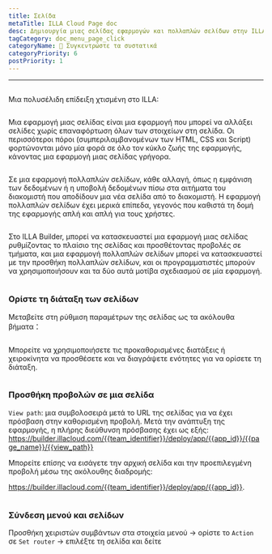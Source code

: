 ```yaml
---
title: Σελίδα
metaTitle: ILLA Cloud Page doc
desc: Δημιουργία μιας σελίδας εφαρμογών και πολλαπλών σελίδων στην ILLA
tagCategory: doc_menu_page_click
categoryName: 🧬 Συγκεντρώστε τα συστατικά
categoryPriority: 6
postPriority: 1
---
```


* * *

## <h2 hidden>Σελίδα</h2>

Μια πολυσέλιδη επίδειξη χτισμένη στο ILLA: 

<img src='https://cdn.illacloud.com/official-website/img/docs/assemble/page1.gif' alt="" />

Μια εφαρμογή μιας σελίδας είναι μια εφαρμογή που μπορεί να αλλάξει σελίδες χωρίς επαναφόρτωση όλων των στοιχείων στη σελίδα. Οι περισσότεροι πόροι (συμπεριλαμβανομένων των HTML, CSS και Script) φορτώνονται μόνο μία φορά σε όλο τον κύκλο ζωής της εφαρμογής, κάνοντας μια εφαρμογή μιας σελίδας γρήγορα.

<img src='https://cdn.illacloud.com/official-website/img/docs/assemble/page2.png' alt="" />

Σε μια εφαρμογή πολλαπλών σελίδων, κάθε αλλαγή, όπως η εμφάνιση των δεδομένων ή η υποβολή δεδομένων πίσω στα αιτήματα του διακομιστή που αποδίδουν μια νέα σελίδα από το διακομιστή. Η εφαρμογή πολλαπλών σελίδων έχει μερικά επίπεδα, γεγονός που καθιστά τη δομή της εφαρμογής απλή και απλή για τους χρήστες.

<img src='https://cdn.illacloud.com/official-website/img/docs/assemble/page3.png' alt="" />

Στο ILLA Builder, μπορεί να κατασκευαστεί μια εφαρμογή μιας σελίδας ρυθμίζοντας το πλαίσιο της σελίδας και προσθέτοντας προβολές σε τμήματα, και μια εφαρμογή πολλαπλών σελίδων μπορεί να κατασκευαστεί με την προσθήκη πολλαπλών σελίδων, και οι προγραμματιστές μπορούν να χρησιμοποιήσουν και τα δύο αυτά μοτίβα σχεδιασμού σε μία εφαρμογή.

<img src='https://cdn.illacloud.com/official-website/img/docs/assemble/page4.png' alt="" />

### Ορίστε τη διάταξη των σελίδων

Μεταβείτε στη ρύθμιση παραμέτρων της σελίδας ως τα ακόλουθα βήματα：

<img src='https://cdn.illacloud.com/official-website/img/docs/assemble/page5.png' alt="" />

Μπορείτε να χρησιμοποιήσετε τις προκαθορισμένες διατάξεις ή χειροκίνητα να προσθέσετε και να διαγράψετε ενότητες για να ορίσετε τη διάταξη. 

<img src='https://cdn.illacloud.com/official-website/img/docs/assemble/page6.gif' alt="" />

### Προσθήκη προβολών σε μια σελίδα

`View path`: μια συμβολοσειρά μετά το URL της σελίδας για να έχει πρόσβαση στην καθορισμένη προβολή. Μετά την ανάπτυξη της εφαρμογής, η πλήρης διεύθυνση πρόσβασης έχει ως εξής: https://builder.illacloud.com/{{team_identifier}}/deploy/app/{{app_id}}/{{page_name}}/{{view_path}}

Μπορείτε επίσης να εισάγετε την αρχική σελίδα και την προεπιλεγμένη προβολή μέσω της ακόλουθης διαδρομής:

https://builder.illacloud.com/{{team_identifier}}/deploy/app/{{app_id}}. 

<img src='https://cdn.illacloud.com/official-website/img/docs/assemble/page7.png' alt="" />

### Σύνδεση μενού και σελίδων

Προσθήκη χειριστών συμβάντων στα στοιχεία μενού → ορίστε το `Action` σε `Set router` → επιλέξτε τη σελίδα και δείτε

<img src='https://cdn.illacloud.com/official-website/img/docs/assemble/page8.gif' alt="" />
